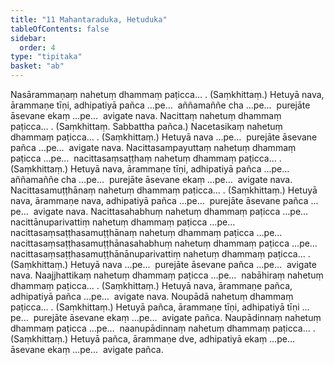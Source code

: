 ```yaml
---
title: "11 Mahantaraduka, Hetuduka"
tableOfContents: false
sidebar:
  order: 4
type: "tipitaka"
basket: "ab"
---
```



<DynamicBreadcrumb />

<Division number="30">

<Paragraph number="112">
Nasārammaṇaṃ nahetuṃ dhammaṃ paṭicca… . (Saṃkhittaṃ.)
</Paragraph>

<Paragraph number="113">
Hetuyā nava, ārammaṇe tīṇi, adhipatiyā pañca …pe…  aññamaññe cha …pe…  purejāte āsevane ekaṃ …pe…  avigate nava.
</Paragraph>

</Division>
<Division number="31">

<Paragraph number="114">
Nacittaṃ nahetuṃ dhammaṃ paṭicca… . (Saṃkhittaṃ. Sabbattha pañca.)
</Paragraph>

<Paragraph number="115">
Nacetasikaṃ nahetuṃ dhammaṃ paṭicca… . (Saṃkhittaṃ.) Hetuyā nava …pe…  purejāte āsevane pañca …pe…  avigate nava.
</Paragraph>

<Paragraph number="116">
Nacittasampayuttaṃ nahetuṃ dhammaṃ paṭicca …pe…  nacittasaṃsaṭṭhaṃ nahetuṃ dhammaṃ paṭicca… . (Saṃkhittaṃ.) Hetuyā nava, ārammaṇe tīṇi, adhipatiyā pañca …pe…  aññamaññe cha …pe…  purejāte āsevane ekaṃ …pe…  avigate nava.
</Paragraph>

<Paragraph number="117">
Nacittasamuṭṭhānaṃ nahetuṃ dhammaṃ paṭicca… . (Saṃkhittaṃ.) Hetuyā nava, ārammaṇe nava, adhipatiyā pañca …pe…  purejāte āsevane pañca …pe…  avigate nava.
</Paragraph>

</Division>
<Division number="32">

<Paragraph number="118">
Nacittasahabhuṃ nahetuṃ dhammaṃ paṭicca …pe…  nacittānuparivattiṃ nahetuṃ dhammaṃ paṭicca …pe…  nacittasaṃsaṭṭhasamuṭṭhānaṃ nahetuṃ dhammaṃ paṭicca …pe…  nacittasaṃsaṭṭhasamuṭṭhānasahabhuṃ nahetuṃ dhammaṃ paṭicca …pe…  nacittasaṃsaṭṭhasamuṭṭhānānuparivattiṃ nahetuṃ dhammaṃ paṭicca… . (Saṃkhittaṃ.) Hetuyā nava …pe…  purejāte āsevane pañca …pe…  avigate nava.
</Paragraph>

</Division>
<Division number="33">

<Paragraph number="119">
Naajjhattikaṃ nahetuṃ dhammaṃ paṭicca …pe…  nabāhiraṃ nahetuṃ dhammaṃ paṭicca… . (Saṃkhittaṃ.) Hetuyā nava, ārammaṇe pañca, adhipatiyā pañca …pe…  avigate nava.
</Paragraph>

<Paragraph number="120">
Noupādā nahetuṃ dhammaṃ paṭicca… . (Saṃkhittaṃ.) Hetuyā pañca, ārammaṇe tīṇi, adhipatiyā tīṇi …pe…  purejāte āsevane ekaṃ …pe…  avigate pañca.
</Paragraph>

</Division>
<Division number="34">

<Paragraph number="121">
Naupādinnaṃ nahetuṃ dhammaṃ paṭicca …pe…  naanupādinnaṃ nahetuṃ dhammaṃ paṭicca… . (Saṃkhittaṃ.)
</Paragraph>

<Paragraph number="122">
Hetuyā pañca, ārammaṇe dve, adhipatiyā ekaṃ …pe…  āsevane ekaṃ …pe…  avigate pañca.
</Paragraph>
</Division>